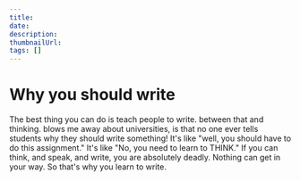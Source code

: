 ```yaml
---
title:
date:
description:
thumbnailUrl:
tags: []
---
```


# Why you should write

The best thing you can do is teach people to write. between that and thinking.
blows me away about universities, is that no one ever tells students why they should write something!
It's like "well, you should have to do this assignment."
It's like "No, you need to learn to THINK."
If you can think, and speak, and write, you are absolutely deadly. Nothing can get in your way.
So that's why you learn to write.
